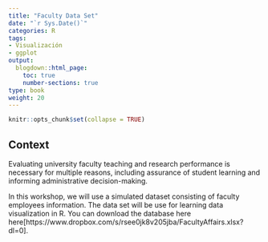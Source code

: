 ```yaml
---
title: "Faculty Data Set"
date: "`r Sys.Date()`"
categories: R
tags:
- Visualización
- ggplot
output:
  blogdown::html_page:
    toc: true
    number-sections: true
type: book
weight: 20
---
```

```r
knitr::opts_chunk$set(collapse = TRUE)
```


## Context
Evaluating university faculty teaching and research performance is necessary for multiple reasons, including assurance of student learning and informing administrative decision-making.

In this workshop, we will use a simulated dataset consisting of faculty employees information. The data set will be use for learning data visualization in R. You can download the database here here[https://www.dropbox.com/s/rsee0jk8v205jba/FacultyAffairs.xlsx?dl=0]. 


